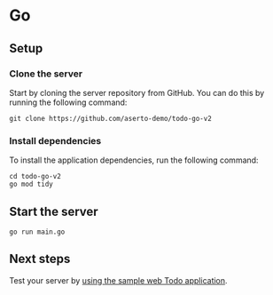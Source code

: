 # Go

## Setup

### Clone the server
Start by cloning the server repository from GitHub. You can do this by running the following command:
```
git clone https://github.com/aserto-demo/todo-go-v2
```

### Install dependencies
To install the application dependencies, run the following command:
```
cd todo-go-v2
go mod tidy
```

## Start the server
```
go run main.go
```
## Next steps
Test your server by [using the sample web Todo application](/docs/getting-started/samples/test-application).
